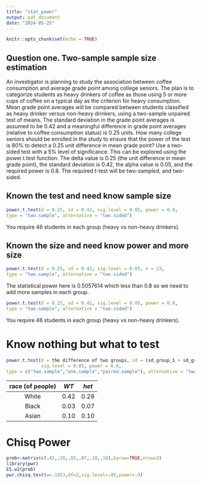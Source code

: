 ---
title: "stat_power"
output: pdf_document
date: "2024-05-25"
---

```{r setup, include=FALSE}
knitr::opts_chunk$set(echo = TRUE)
```

## Question one. Two-sample sample size estimation

An investigator is planning to study the association between coffee consumption and average grade point among college seniors. The plan is to categorize students as heavy drinkers of coffee as those using 5 or more cups of coffee on a typical day as the criterion for heavy consumption. Mean grade point averages will be compared between students classified as heavy drinker versus non-heavy drinkers, using a two-sample unpaired test of means. The standard deviation in the grade point averages is assumed to be 0.42 and a meaningful difference in grade point averages (relative to coffee consumption status) is 0.25 units. How many college seniors should be enrolled in the study to ensure that the power of the test is 80% to detect a 0.25 unit difference in mean grade point? Use a two-sided test with a 5% level of significance. This can be explored using the power.t.test function. The delta value is 0.25 (the unit difference in mean grade point), the standard deviation is 0.42, the alpha value is 0.05, and the required power is 0.8. The required t-test will be two-sampled, and two-sided.\

## Known the test and need know sample size

```{r}
power.t.test(d = 0.25, sd = 0.42, sig.level = 0.05, power = 0.8,
type = "two.sample", alternative = "two.sided")
```

You require 46 students in each group (heavy vs non-heavy drinkers).\

## Known the size and need know power and more size

```{r}
power.t.test(d = 0.25, sd = 0.42, sig.level = 0.05, n = 23,
type = "two.sample", alternative = "two.sided")
```

The statistical power here is 0.5057614 which less than 0.8 so we need to add more samples in each group.\

```{r}
power.t.test(d = 0.25, sd = 0.42, sig.level = 0.05, power = 0.8,
type = "two.sample", alternative = "two.sided")
```

You require 46 students in each group (heavy vs non-heavy drinkers).\

# Know nothing but what to test

```{r, eval=FALSE}
power.t.test(d = the difference of two groups, sd = (sd_group_1 + sd_group_2) / 2 ,
             sig.level = 0.05, power = 0.8,
type = c("two.sample","one.sample","paired.sample"), alternative = "two.sided")
```

| race (of people) | $WT$ | $het$ |
|:----------------:|:----:|:-----:|
|      White       | 0.42 | 0.28  |
|      Black       | 0.03 | 0.07  |
|      Asian       | 0.10 | 0.10  |
# Chisq Power
```{r}
prob<-matrix(c(.42,.28,.03,.07,.10,.10),byrow=TRUE,nrow=3)
library(pwr)
ES.w2(prob)
pwr.chisq.test(w=.1853,df=2,sig.level=.05,power=.9) 
```